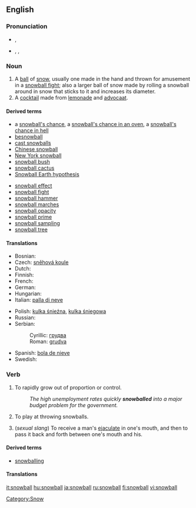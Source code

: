 {{See|Snowball}}
==English==

===Pronunciation===
* {{a|UK}} {{IPA|/ˈsnəʊbɔːl/}}, {{SAMPA|/"sn@UbO:l/}}
* {{a|US}} {{enPR|snōʹbôl}}, {{IPA|/ˈsnoʊbɔːl/}}, {{SAMPA|/"sn@UbO:l/}}

===Noun===
{{en-noun}}

# A [[ball]] of [[snow]], usually one made in the hand and thrown for amusement in a [[snowball fight]]; also a larger ball of snow made by rolling a snowball around in snow that sticks to it and increases its diameter.
# A [[cocktail]] made from [[lemonade]] and [[advocaat]].

====Derived terms====
{{top2}}
* a [[snowball's chance]], a [[snowball's chance in an oven]], a [[snowball's chance in hell]]
* [[besnowball]]
* [[cast snowballs]]
* [[Chinese snowball]]
* [[New York snowball]]
* [[snowball bush]]
* [[snowball cactus]]
* [[Snowball Earth hypothesis]]
{{mid2}}
* [[snowball effect]]
* [[snowball fight]]
* [[snowball hammer]]
* [[snowball marches]]
* [[snowball opacity]]
* [[snowball prime]]
* [[snowball sampling]]
* [[snowball tree]]
{{bottom}}

====Translations====
{{trans-top|ball of snow}}
* Bosnian: {{t-|bs|grudva|f}}
* Czech: [[sněhová koule]] {{f}}
* Dutch: {{t+|nl|sneeuwbal|m}}
* Finnish: {{t+|fi|lumipallo}}
* French: {{t+|fr|boule de neige|f}}
* German: {{t+|de|Schneeball|m}}
* Hungarian: {{t+|hu|hógolyó}}
* Italian: [[palla di neve]] {{f}}
{{trans-mid}}
* Polish: [[kulka śnieźna]], [[kulka śniegowa]] {{f}}
* Russian: {{t+|ru|снежок|m|tr=snežók|sc=Cyrl}}
* Serbian:
*: Cyrillic: [[грудва]] {{f}}
*: Roman: [[grudva#Serbian|grudva]] {{f}}
* Spanish: [[bola de nieve]] {{f}}
* Swedish: {{t+|sv|snöboll|c}}
{{trans-bottom}}

{{trans-top|cocktail}}
{{trans-mid}}
{{trans-bottom}}

===Verb===
{{en-verb}}

# {{intransitive}} To rapidly grow out of proportion or control.
#: ''The high unemployment rates quickly '''snowballed''' into a major budget problem for the government.''
# {{intransitive}} To play at throwing snowballs.
# {{intransitive}} (''sexual slang'') To receive a man's [[ejaculate]] in one's mouth, and then to pass it back and forth between one's mouth and his.

====Derived terms====
* [[snowballing]]<!--noun-->

====Translations====
{{trans-top|rapidly grow out of proportion or control}}
{{trans-mid}}
{{trans-bottom}}

{{trans-top|play at throwing snowballs}}
{{trans-mid}}
{{trans-bottom}}

{{trans-top|sexual slang: pass ejaculate from mouth to mouth}}
{{trans-mid}}
{{trans-bottom}}

[[Category:Snow]]

[[it:snowball]]
[[hu:snowball]]
[[ja:snowball]]
[[ru:snowball]]
[[fi:snowball]]
[[vi:snowball]]